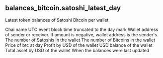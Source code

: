 ## balances_bitcoin.satoshi_latest_day 
Latest token balances of Satoshi Bitcoin per wallet


<ParamField path="blockchain">
Chai name
</ParamField>
<ParamField path="day">
UTC event block time truncated to the day mark
</ParamField>
<ParamField path="wallet_address">
Wallet address of sender or receiver. If amount is negative, wallet address is the sender&#x27;s.
</ParamField>
<ParamField path="amount_raw">
The number of Satoshis in the wallet
</ParamField>
<ParamField path="amount">
The number of Bitcoins in the wallet
</ParamField>
<ParamField path="price_btc">
Price of btc at day
</ParamField>
<ParamField path="profit">
Profit by USD of the wallet
</ParamField>
<ParamField path="amount_usd">
USD balance of the wallet
</ParamField>
<ParamField path="total_asset">
Total asset by USD of the wallet
</ParamField>
<ParamField path="updated_at">
When the balances were last updated
</ParamField>
